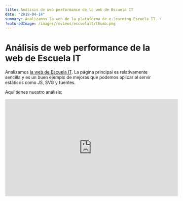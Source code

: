 ```yaml
---
title: Análisis de web performance de la web de Escuela IT
date: "2019-04-14"
summary: Analizamos la web de la plataforma de e-learning Escuela IT. Veremos estáticos sin minificar, reflows que se pueden evitar y oportunidades para mejorar la carga de fuentes.
featuredImage: /images/reviews/escuelait/thumb.png
---
```


# Análisis de web performance de la web de Escuela IT

Analizamos [la web de Escuela IT](https://escuela.it/). La página principal es relativamente sencilla y es un buen ejemplo de mejoras que podemos aplicar al servir estáticos como JS, SVG y fuentes.

Aquí tienes nuestro análisis:

<iframe
  width="560"
  height="315"
  src="https://www.youtube.com/embed/qyXs6d7wc5Y"
  frameborder="0"
  allow="accelerometer; autoplay; encrypted-media; gyroscope; picture-in-picture"
  allowfullscreen
/>

---

## Resumen del vídeo

En esta review hemos elegido [la web de Escuela IT](https://escuela.it). Es una plataforma de aprendizaje online con la que hemos colaborado en el pasado [grabando un webinar sobre web performance](https://www.youtube.com/watch?v=bhSEp44mrKQ). La página principal del sitio es ligera, con la mayoría de imágenes en formato SVG y pocas dependencias de terceros.

![La web de Escuela IT](/images/reviews/escuelait/perfreview-escuelait-010.jpg)

### Informe de Lighthouse

Como suele ser habitual hacemos una primera pasada usando de [web.dev](https://web.dev). A nivel de performance la puntuación es aceptable, con 67/100.

![Lighthouse para la web de Escuela IT](/images/reviews/escuelait/perfreview-escuelait-017.jpg)

Los principales problemas tienen que ver con Speed Index y Time to Interactive. El Speed Index se puede mejorar en este caso optimizando las pocas imágenes JPG y evitando un relayout producido al cargar Javascript adicional que obliga al navegador a repintar.

![Detalle de los consejos de Lighthouse para mejorar cómo se sirven imágenes en la web de Escuela IT](/images/reviews/escuelait/perfreview-escuelait-027.jpg)

### Problemas de reflow

El problema de reflow lo podemos reproducir bloqueando la petición al recurso que añade el código Javascript que oculta el menú tras un menú "de hamburguesa".

![Bloqueando una request desde el panel de red en la web de Escuela IT](/images/reviews/escuelait/perfreview-escuelait-045.jpg)

Al bloquear la petición y recargar, el menú deja de ocultarse detrás del botón superior derecha.

![Menú desplegado de Escuela IT](/images/reviews/escuelait/perfreview-escuelait-046.jpg)

Mostrar el menú desplegado y luego usar Javascript para colapsarlo se puede justificar en ocasiones como una medida para hacer el contenido más accesible. Así, aquellas sesiones donde Javascript no esté soportado, haya sido bloqueado o simplemente la petición no se haya hecho con éxito, mostrarán el menú desplegado y completamente funcional. En este caso, sin embargo, parece más un problema introducido al añadir el script y no una decisión para hacerlo accesible.

### Informe de CSS Stats

El CSS de Escuela IT está bien aunque podría reducirse el número de reglas, media queries y fuentes. En general no hemos encontrado problemas de rendimiento en esta área.

![Informe de CSS Stats en la web de Escuela IT](/images/reviews/escuelait/perfreview-escuelait-056.jpg)

### Optimización de estáticos

La web de Escuela IT usa SVGs para la mayoría de imágenes e incluso para crear un mapa que luego es animado con Javascript. Este formato es ideal para ilustraciones e imágenes sencillas, por lo que celebramos la decisión de usarlo aquí.

![Mapa de usuarios de la web de Escuela IT](/images/reviews/escuelait/perfreview-escuelait-101.jpg)

El HTML inicial no está minificado. La ganancia de performance no suele ser muy grande al eliminar esos espacios superfluos pero en el caso de Escuela IT es más importante porque incluye varios SVGs inline que no están optimizados. Uno de ellos es dicho mapa, donde tanto el SVG para el mapa (que podría ahorrar un 20% del tamaño comprimido al optimizarlo con [SVG OMG](https://jakearchibald.github.io/svgomg/)) como el Javascript para la animación están sin minificar.

![Script sin minificar en la web de Escuela IT](/images/reviews/escuelait/perfreview-escuelait-109.jpg)

Los recursos SVG externos, que no se incluyen _inline_, tampoco están minificados e incluyen información sobre la aplicación con la que se generaron y markup innecesario como grupos `<g>` vacíos.

![Grupos vacíos en el SVG de la web de Escuela IT](/images/reviews/escuelait/perfreview-escuelait-124.jpg)

De nuevo, SVG OMG nos ayudará a eliminar ese contenido sobrante.

![SVG optimizado con SVG OMG en la web de Escuela IT](/images/reviews/escuelait/perfreview-escuelait-134.jpg)

Los estáticos se sirven utilizando http/1.1, que no es la mejor opción cuando se están haciendo muchas peticiones a estáticos como en esta web. http/2 es mucho más adecuado y, aunque puede no ser trivial implementarlo en el servidor que genera el contenido dinámico, sí es sencillo sacar provecho de él moviendo el contenido estático a un CDN. Escuela IT no está usando CDNs, lo que resulta en una mayor latencia para aquellos que están lejos del servidor principal. Pensamos que un CDN mejoraría el tiempo de carga sustancialmente.

Hay al menos 3 recursos Javascript que están sin minificar. Uno de ellos, `custom.js`, utiliza jQuery para añadir funcionalidad que puede reemplazarse por llamadas estándar a las APIs del navegador. Esto evitaría incluir jQuery y hacer que el TTI baje considerablemente.

![Custom.js sin minificar en la web de Escuela IT](/images/reviews/escuelait/perfreview-escuelait-147.jpg)

Además de algunos problemas de minificación hemos observado un tiempo de caché demasiado corto. Volviendo al informe de Lighthouse encontramos una advertencia sobre 32 recursos que tienen una TTL de caché demasiado corta.

![Cache policy no óptima en la web de Escuela IT](/images/reviews/escuelait/perfreview-escuelait-184.jpg)

Una forma de resolverlo es versionar los estáticos utilizando un hash basado en su contenido. Así, cuando se haga un cambio en el código de ese estático, se generará uno con un nuevo nombre de fichero. Esto hará que el navegador no use la versión cacheada y solicite la nueva al servidor. Este setup permite establecer tiempos de caché mucho más largos.

Además de mejorar el rendimiento en visitas sucesivas, el versionado de los estáticos evita problemas con releases en las que el navegador utiliza recursos antiguos, retrasando la resolución de bugs e introduciendo potenciales inconsistencias.

### Carga de fuentes

Es importante evitar situaciones como la siguiente en las que no se muestra texto al usuario:

![Fuentes invisibles en la web de Escuela IT](/images/reviews/escuelait/perfreview-escuelait-219.jpg)

¿Qué hace el botón de llamada a la acción (CTA) naranja? Cuando dependemos de web fonts en nuestras webs hacemos que el usuario tenga que esperar para poder leer el texto porque, simplemente, no se muestra. Por ello es importante ofrecer una fuente de sistema como _fallback_ o tener clara la estrategia. Esto es un problema muy habitual en las webs.

En Escuela IT parece que se estaba siguiendo una [técnica de carga similar a la descrita en CSS Tricks](https://css-tricks.com/font-display-masses/#article-header-id-3), donde se añade una clase CSS en el `<html>` cuando la webfont se ha cargado. Sin embargo, la clase `fonts-loaded` viene incluida en el markup inicial, lo que hace invalida el proceso de carga progresivo de la fuente.

![fonts-loaded en la web de Escuela IT](/images/reviews/escuelait/perfreview-escuelait-266.jpg)

Nosotros recomendamos utilizar `font-display: swap`, que soluciona el problema sin usar Javascript y está ampliamente soportado.

Otro problema que ocurre cuando algunos assets tardan en cargar es texto con poca legibilidad. Ocurre a menudo cuando ponemos texto encima de una imagen. El texto debería ser legible cuando la imagen está cargada pero ¿qué pasa si aún no se ha cargado? En Escuela IT hay una imagen _hero_ que si no se carga hace difícil la lectura del texto principal. Esto es porque no hay un color de fondo adecuado que se utilice mientras la imagen se está solicitando.

![Problemas de legibilidad en la web de Escuela IT](/images/reviews/escuelait/perfreview-escuelait-220.jpg)

La solución es sencilla: utilizar un color de fondo que proporcione suficiente contraste. Idealmente el color debería extraerse de la imagen que queremos cargar para que no haya un cambio brusco.

Escuela IT usa fuentes de Google y se puede [acelerar su carga utilizando `preconnect`](https://twitter.com/PerfReviews_/status/1095766791220015105):

![Usando preconnect para mejorar la carga de fuentes de Google](/images/reviews/escuelait/perfreview-escuelait-233.jpg)

Usando el código:

```html
<link rel="preconnect" href="https://fonts.gstatic.com/" crossorigin />
```

iniciamos una conexión a `fonts.gstatic.com` antes de que el navegador sepa que necesita hacer una petición a ese dominio. Esta misma técnica se puede utilizar para mejorar la carga de recursos de terceros. En el caso de Escuela IT algunos ejemplos serían Google Analytics, Stripe o Digicert, como podemos ver por las barras de DNS, Connect y SSL en WebPageTest:

![Webpagetest para la web de Escuela IT](/images/reviews/escuelait/perfreview-escuelait-246.jpg)

Esas barras se pueden "desacoplar" y moverlas a la izquierda para que la conexión ya se haya establecido cuando el navegador vaya a hacer la petición.

### Conclusión

Desde un punto de vista de la web performance no hemos encontrado grandes problemas. Hemos querido centrarnos en múltiples mejoras que se pueden aplicar a esta y otras webs para servir estáticos de forma eficiente.

---

## Informes

- [Lighthouse](https://lighthouse-dot-webdotdevsite.appspot.com/lh/html?url=https://escuela.it/)
- [WebPageTest desktop](http://webpagetest.org/result/190413_6F_3ca940a31e7f0821fdf72008a985680b/)
- [CSS Stats](https://cssstats.com/stats?url=https%3A%2F%2Fescuela.it&ua=Browser%20Default)

## Recurso

- [La mejor forma de cargar Google Analytics en tu web para performance](https://midu.dev/cargar-google-analytics-de-forma-optima) por [Miguel Ángel Durán](https://twitter.com/midudev).
